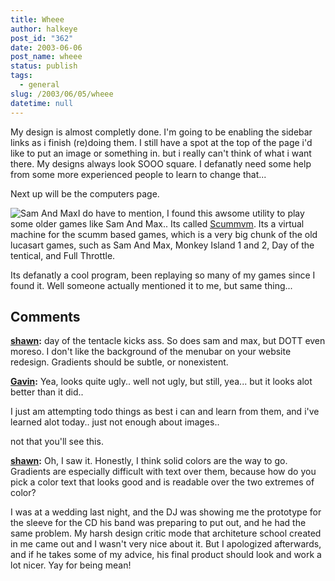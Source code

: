 ```yaml
---
title: Wheee
author: halkeye
post_id: "362"
date: 2003-06-06
post_name: wheee
status: publish
tags:
  - general
slug: /2003/06/05/wheee
datetime: null
---
```


My design is almost completly done. I'm going to be enabling the sidebar links as i finish (re)doing them. I still have a spot at the top of the page i'd like to put an image or something in. but i really can't think of what i want there. My designs always look SOOO square. I defanatly need some help from some more experienced people to learn to change that...

Next up will be the computers page.

![Sam And Max](clp41.png)I do have to mention, I found this awsome utility to play some older games like Sam And Max.. Its called [Scummvm](https://scummvm.sourceforge.net/). Its a virtual machine for the scumm based games, which is a very big chunk of the old lucasart games, such as Sam And Max, Monkey Island 1 and 2, Day of the tentical, and Full Throttle.

Its defanatly a cool program, been replaying so many of my games since I found it. Well someone actually mentioned it to me, but same thing...

## Comments

**[shawn](#27 "2003-06-06 23:48:01"):** day of the tentacle kicks ass. So does sam and max, but DOTT even moreso. I don't like the background of the menubar on your website redesign. Gradients should be subtle, or nonexistent.

**[Gavin](#28 "2003-06-07 00:11:25"):** Yea, looks quite ugly.. well not ugly, but still, yea... but it looks alot better than it did..

I just am attempting todo things as best i can and learn from them, and i've learned alot today.. just not enough about images..

not that you'll see this.

**[shawn](#29 "2003-06-07 08:21:38"):** Oh, I saw it. Honestly, I think solid colors are the way to go. Gradients are especially difficult with text over them, because how do you pick a color text that looks good and is readable over the two extremes of color?

I was at a wedding last night, and the DJ was showing me the prototype for the sleeve for the CD his band was preparing to put out, and he had the same problem. My harsh design critic mode that architeture school created in me came out and I wasn't very nice about it. But I apologized afterwards, and if he takes some of my advice, his final product should look and work a lot nicer. Yay for being mean!

